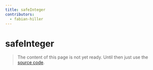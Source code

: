 ```yaml
---
title: safeInteger
contributors:
  - fabian-hiller
---
```


# safeInteger

> The content of this page is not yet ready. Until then just use the [source code](https://github.com/fabian-hiller/valibot/blob/main/library/src/validations/safeInteger/safeInteger.ts).
